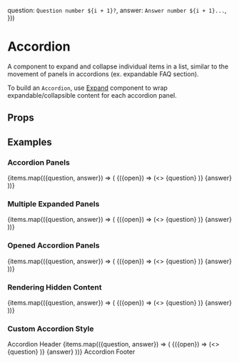 
  question: `Question number ${i + 1}?`,
  answer: `Answer number ${i + 1}...`,
}))

# Accordion

<AssetCard className='float-right margin' component={Accordion} />

A component to expand and collapse individual items in a list, similar to the movement of panels in accordions (ex. expandable FAQ section).

To build an `Accordion`, use [Expand](/docs/ui/components/Expand) component to wrap expandable/collapsible content for each accordion panel.

## Props

<PropsTable component={Accordion} />

## Examples

### Accordion Panels
<CodeExample>
  <Accordion className='divide-v'>
    {items.map(({question, answer}) => (
      <Expand key={question} className='divide-v--wrap'>
        <ExpandTab row className='middle gap-smaller padding padding-v-smaller'>
          {({open}) => (<>
            <Icon className={open ? 'caret--expanded' : 'caret--collapsed'} name='caret' />
            <Text>{question}</Text>
          </>)}
        </ExpandTab>
        <ExpandPanel className='padding bg-shade-softest'>{answer}</ExpandPanel>
      </Expand>
    ))}
  </Accordion>
</CodeExample>

### Multiple Expanded Panels
<CodeExample desc='Allow expansion of more than one item at a time'>
  <Accordion multiple className='divide-v'>
    {items.map(({question, answer}) => (
      <Expand key={question} className='divide-v--wrap'>
        <ExpandTab row className='middle gap-smaller padding padding-v-smaller'>
          {({open}) => (<>
            <Icon className={open ? 'caret--expanded' : 'caret--collapsed'} name='caret' />
            <Text>{question}</Text>
          </>)}
        </ExpandTab>
        <ExpandPanel className='padding bg-shade-softest'>{answer}</ExpandPanel>
      </Expand>
    ))}
  </Accordion>
</CodeExample>

### Opened Accordion Panels
<CodeExample desc='Expanded Content by Default'>
  <Accordion open multiple className='divide-v'>
    {items.map(({question, answer}) => (
      <Expand key={question} className='divide-v--wrap'>
        <ExpandTab row className='middle gap-smaller padding padding-v-smaller'>
          {({open}) => (<>
            <Icon className={open ? 'caret--expanded' : 'caret--collapsed'} name='caret' />
            <Text>{question}</Text>
          </>)}
        </ExpandTab>
        <ExpandPanel className='padding bg-shade-softest'>{answer}</ExpandPanel>
      </Expand>
    ))}
  </Accordion>
</CodeExample>

### Rendering Hidden Content
<CodeExample desc='Collapsed content can be rendered for search engines indexing'>
  <Accordion forceRender className='divide-v'>
    {items.map(({question, answer}) => (
      <Expand key={question} className='divide-v--wrap'>
        <ExpandTab row className='middle gap-smaller padding padding-v-smaller'>
          {({open}) => (<>
            <Icon className={open ? 'caret--expanded' : 'caret--collapsed'} name='caret' />
            <Text>{question}</Text>
          </>)}
        </ExpandTab>
        <ExpandPanel className='padding bg-shade-softest'>{answer}</ExpandPanel>
      </Expand>
    ))}
  </Accordion>
</CodeExample>

### Custom Accordion Style
<CodeExample desc='Add any extra content or custom UI inside the Accordion'>
  <Accordion forceRender className='bg-shade-soft'>
    <Text className='padding bg-shade-soft h4'>Accordion Header</Text>
    {items.map(({question, answer}) => (
      <Expand key={question} className='border-bottom'>
        <ExpandTab row className='middle gap-smaller padding padding-v-smaller'>
          {({open}) => (<>
            <Icon className={open ? 'caret--expanded' : 'caret--collapsed'} name='caret' />
            <Text>{question}</Text>
          </>)}
        </ExpandTab>
        <ExpandPanel className='padding bg-shade-softest'>{answer}</ExpandPanel>
      </Expand>
    ))}
    <Text className='padding bg-tint-soft h5'>Accordion Footer</Text>
  </Accordion>
</CodeExample>

